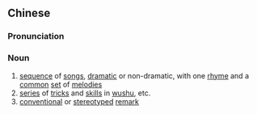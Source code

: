{{also|套数}}
==Chinese==
{{zh-forms|s=套数}}

===Pronunciation===
{{zh-pron
|m=tàoshù
|c=tou3 sou3
|mn=qz,xm,zz:thò-sò͘
|cat=n
}}

===Noun===
{{zh-noun}}

# [[sequence]] of [[songs]], [[dramatic]] or non-dramatic, with one [[rhyme]] and a [[common]] [[set]] of [[melody|melodies]]
# [[series]] of [[trick]]s and [[skill]]s in [[wushu]], etc.
# [[conventional]] or [[stereotyped]] [[remark]]